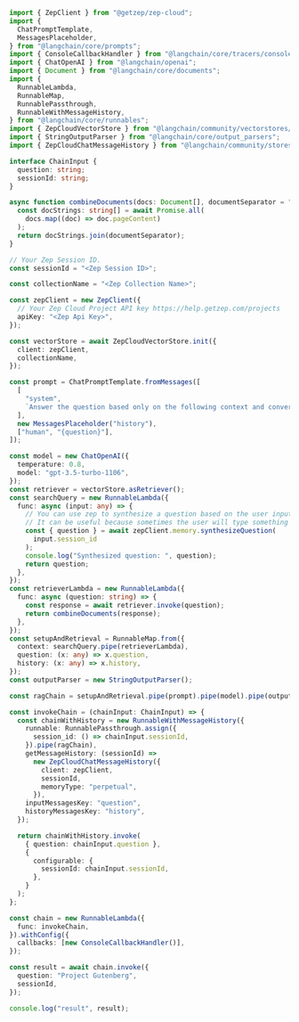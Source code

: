 ```typescript
import { ZepClient } from "@getzep/zep-cloud";
import {
  ChatPromptTemplate,
  MessagesPlaceholder,
} from "@langchain/core/prompts";
import { ConsoleCallbackHandler } from "@langchain/core/tracers/console";
import { ChatOpenAI } from "@langchain/openai";
import { Document } from "@langchain/core/documents";
import {
  RunnableLambda,
  RunnableMap,
  RunnablePassthrough,
  RunnableWithMessageHistory,
} from "@langchain/core/runnables";
import { ZepCloudVectorStore } from "@langchain/community/vectorstores/zep_cloud";
import { StringOutputParser } from "@langchain/core/output_parsers";
import { ZepCloudChatMessageHistory } from "@langchain/community/stores/message/zep_cloud";

interface ChainInput {
  question: string;
  sessionId: string;
}

async function combineDocuments(docs: Document[], documentSeparator = "\n\n") {
  const docStrings: string[] = await Promise.all(
    docs.map((doc) => doc.pageContent)
  );
  return docStrings.join(documentSeparator);
}

// Your Zep Session ID.
const sessionId = "<Zep Session ID>";

const collectionName = "<Zep Collection Name>";

const zepClient = new ZepClient({
  // Your Zep Cloud Project API key https://help.getzep.com/projects
  apiKey: "<Zep Api Key>",
});

const vectorStore = await ZepCloudVectorStore.init({
  client: zepClient,
  collectionName,
});

const prompt = ChatPromptTemplate.fromMessages([
  [
    "system",
    `Answer the question based only on the following context and conversation history: {context}`,
  ],
  new MessagesPlaceholder("history"),
  ["human", "{question}"],
]);

const model = new ChatOpenAI({
  temperature: 0.8,
  model: "gpt-3.5-turbo-1106",
});
const retriever = vectorStore.asRetriever();
const searchQuery = new RunnableLambda({
  func: async (input: any) => {
    // You can use zep to synthesize a question based on the user input and session context.
    // It can be useful because sometimes the user will type something like "yes" or "ok", which is not very useful for vector store retrieval.
    const { question } = await zepClient.memory.synthesizeQuestion(
      input.session_id
    );
    console.log("Synthesized question: ", question);
    return question;
  },
});
const retrieverLambda = new RunnableLambda({
  func: async (question: string) => {
    const response = await retriever.invoke(question);
    return combineDocuments(response);
  },
});
const setupAndRetrieval = RunnableMap.from({
  context: searchQuery.pipe(retrieverLambda),
  question: (x: any) => x.question,
  history: (x: any) => x.history,
});
const outputParser = new StringOutputParser();

const ragChain = setupAndRetrieval.pipe(prompt).pipe(model).pipe(outputParser);

const invokeChain = (chainInput: ChainInput) => {
  const chainWithHistory = new RunnableWithMessageHistory({
    runnable: RunnablePassthrough.assign({
      session_id: () => chainInput.sessionId,
    }).pipe(ragChain),
    getMessageHistory: (sessionId) =>
      new ZepCloudChatMessageHistory({
        client: zepClient,
        sessionId,
        memoryType: "perpetual",
      }),
    inputMessagesKey: "question",
    historyMessagesKey: "history",
  });

  return chainWithHistory.invoke(
    { question: chainInput.question },
    {
      configurable: {
        sessionId: chainInput.sessionId,
      },
    }
  );
};

const chain = new RunnableLambda({
  func: invokeChain,
}).withConfig({
  callbacks: [new ConsoleCallbackHandler()],
});

const result = await chain.invoke({
  question: "Project Gutenberg",
  sessionId,
});

console.log("result", result);
```